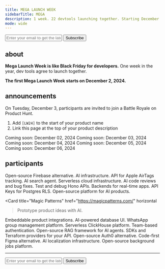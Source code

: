 ```yaml
---
title: MEGA LAUNCH WEEK
sidebarTitle: MEGA
description: 1 week. 22 devtools launching together. Starting December 2, 2024.
mode: wide
---
```


<form
  action="https://buttondown.com/api/emails/embed-subscribe/launchweek.dev"
  method="post"
  target="popupwindow"
  onsubmit="window.open('https://buttondown.com/launchweek.dev', 'popupwindow')"
  class="embeddable-buttondown-form"
>
  <input
    type="email"
    name="email"
    placeholder="Enter your email to get the latest updates"
    id="bd-email"
  />
  <input type="submit" value="Subscribe" />
</form>

## about

**Mega Launch Week is like Black Friday for developers.** One week in the year, dev tools agree to launch together.

**The first Mega Launch Week starts on December 2, 2024.**

<CardGroup cols={2}>
  <Card
    title="Watch on GitHub"
    icon="github"
    href="https://git.new/lw"
    horizontal
  ></Card>
  <Card
    title="Follow on X"
    icon="x-twitter"
    href="https://x.com/launchweekdev"
    horizontal
  ></Card>
</CardGroup>

## announcements

On Tuesday, December 3, participants are invited to join a Battle Royale on Product Hunt.

1. Add `[LW24]` to the start of your product name
2. Link this page at the top of your product description

<Tabs>
  <Tab title="Mon">
    <Card icon="calendar" horizontal>
      Coming soon: December 02, 2024
    </Card>
  </Tab>
  <Tab title="Tue">
    <Card icon="calendar" horizontal>
      Coming soon: December 03, 2024
    </Card>
  </Tab>
  <Tab title="Wed">
    <Card icon="calendar" horizontal>
      Coming soon: December 04, 2024
    </Card>
  </Tab>
  <Tab title="Thu">
    <Card icon="calendar" horizontal>
      Coming soon: December 05, 2024
    </Card>
  </Tab>
  <Tab title="Fri">
    <Card icon="calendar" horizontal>
      Coming soon: December 06, 2024
    </Card>
  </Tab>
</Tabs>

## participants

<CardGroup cols={2}>
  <Card title="Supabase" href="https://supabase.com" horizontal>
      Open-source Firebase alternative.
  </Card>

<Card title="Pinecone" href="https://www.pinecone.io/" horizontal>
  AI infrastructure.
</Card>

<Card title="AirPinpoint" href="https://airpinpoint.com/" horizontal>
  API for Apple AirTags tracking.
</Card>

<Card title="Andi" href="https://andisearch.com/" horizontal>
  AI search agent.
</Card>

<Card title="Beam.cloud" href="https://beam.cloud/" horizontal>
  Serverless cloud infrastructure.
</Card>

<Card title="Ellipsis" href="https://ellipsis.dev/" horizontal>
  AI code reviews and bug fixes.
</Card>

<Card title="Fiberplane" href="https://fiberplane.com/" horizontal>
  Test and debug Hono APIs.
</Card>

<Card title="Jamsocket" href="https://jamsocket.com/" horizontal>
  Backends for real-time apps.
</Card>

<Card title="KeyHippo" href="https://www.keyhippo.com/" horizontal>
  API Keys for Postgres RLS.
</Card>

<Card title="Laminar" href="https://www.lmnr.ai/" horizontal>
  Open-source platform for AI products.
</Card>

<Card
  title="Magic Patterns"
  href="https://magicpatterns.com/"
  horizontal
>Prototype product ideas with AI.</Card>

<Card title="OpenInt" href="https://openint.dev/" horizontal>
  Embeddable product integrations.
</Card>

<Card title="Outerbase" href="https://outerbase.com/" horizontal>
  AI-powered database UI.
</Card>

<Card title="Periskope" href="https://periskope.app/" horizontal>
  WhatsApp group management platform.
</Card>

<Card title="Propel" href="https://www.propeldata.com/" horizontal>
  Serverless ClickHouse platform.
</Card>

<Card title="PropelAuth" href="https://www.propelauth.com/" horizontal>
  Team-based authentication.
</Card>

<Card title="Quivr" href="https://quivr.com/" horizontal>
  Open-source RAG framework for AI agents.
</Card>

<Card title="Speakeasy" href="https://speakeasy.com/" horizontal>
  SDKs and Terraform providers for your API.
</Card>

<Card title="Stack Auth" href="https://stack-auth.com/" horizontal>
  Open-source Auth0 alternative.
</Card>

<Card title="Tempo Labs" href="https://tempolabs.ai/" horizontal>
  Code-first Figma alternative.
</Card>

<Card title="Replexica" href="https://replexica.com/" horizontal>
  AI localization infrastructure.
</Card>

<Card title="Trigger.dev" href="https://trigger.dev/" horizontal>
  Open-source background jobs platform.
</Card>

</CardGroup>

---

<form
  action="https://buttondown.com/api/emails/embed-subscribe/launchweek.dev"
  method="post"
  target="popupwindow"
  onsubmit="window.open('https://buttondown.com/launchweek.dev', 'popupwindow')"
  class="embeddable-buttondown-form"
>
  <input
    type="email"
    name="email"
    placeholder="Enter your email to get the latest updates"
    id="bd-email"
  />
  <input type="submit" value="Subscribe" />
</form>

